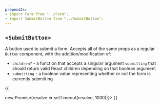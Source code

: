 ```yaml
---
prependJs:
- import Form from "../Form";
- import SubmitButton from "../SubmitButton";
---
```


## `<SubmitButton>`

A button used to submit a form. Accepts all of the same props as a regular `Button` component, with the addition/modification of:

* `children?` - a function that accepts a singular argument `submitting` that should return valid React children depending on that boolean argument
* `submitting` - a boolean value representing whether or not the form is currently submitting

{{
  <Form onSubmit={() => new Promise(resolve => setTimeout(resolve, 1000))}>
    <SubmitButton primary />
  </Form>
}}
